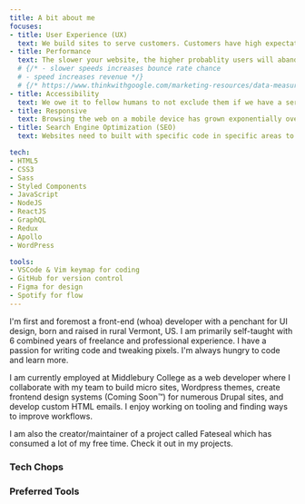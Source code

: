 ```yaml
---
title: A bit about me
focuses:
- title: User Experience (UX)
  text: We build sites to serve customers. Customers have high expectations set by tech giants   which have teams to invest resources into the UX decision. You have to keep up with the status quo or be left behind. I stay on top of web trends and user experience patterns to ensure the projects I work on are up to snuff and won't lose your customers because of a outdated experience they have no idea how to navigate.
- title: Performance
  text: The slower your website, the higher probablity users will abandon. Numerous studies have shown that page speed also relates to revenue gains. Users browsing over slow mobile data also have a need to be fulfilled. The performance pillar is one I focus intensly on to ensure your site loads as fast as possible for the customer.
  # {/* - slower speeds increases bounce rate chance
  # - speed increases revenue */}
  # {/* https://www.thinkwithgoogle.com/marketing-resources/data-measurement/mobile-page-speed-new-industry-benchmarks/ */}
- title: Accessibility
  text: We owe it to fellow humans to not exclude them if we have a service they need access to. Accessibility is a core feature to be included in website builds, to make sure it is usable to those with visual, auditory, or other impairments. Font colors need to contrast. Navigation needs to be usable via keyboard or voice commands. These are just 2 examples of lengthy requirements to be tested against when it comes to your site.
- title: Responsive
  text: Browsing the web on a mobile device has grown exponentially over the last decade. Websites need to be device agnostic, adapting to any device or screen size they may be viewed on whether it's an old smart phone or the latest tablet. I build sites that are responsive, meaning it has one code base (instead of a separate mobile-only website which increases maintenance burden) to serve all screens.
- title: Search Engine Optimization (SEO)
  text: Websites need to built with specific code in specific areas to ensure search engines can interpet their content and rank them accordingly.

tech:
- HTML5
- CSS3
- Sass
- Styled Components
- JavaScript
- NodeJS
- ReactJS
- GraphQL
- Redux
- Apollo
- WordPress

tools:
- VSCode & Vim keymap for coding
- GitHub for version control
- Figma for design
- Spotify for flow
---
```




I'm first and foremost a front-end (whoa) developer with a penchant for UI design, born and raised in rural Vermont, US. I am primarily self-taught with 6 combined years of freelance and professional experience. I have a passion for writing code and tweaking pixels. I'm always hungry to code and learn more.

I am currently employed at Middlebury College as a web developer where I collaborate with my team to build micro sites, Wordpress themes, create frontend design systems (Coming Soon™) for numerous Drupal sites, and develop custom HTML emails. I enjoy working on tooling and finding ways to improve workflows.

I am also the creator/maintainer of a project called Fateseal which has consumed a lot of my free time. Check it out in my projects.


### Tech Chops

<Skills items={props.pageContext.frontmatter.tech} />


### Preferred Tools

<Skills items={props.pageContext.frontmatter.tools} />


<Section title='Focuses' text='There are many aspects that build up a successful website. These are just a handful of what I focus on.'>
  <Focuses items={props.pageContext.frontmatter.focuses} />
</Section>
